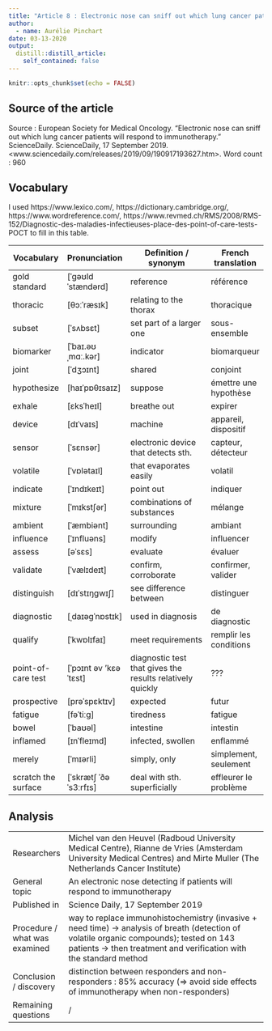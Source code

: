 ```yaml
---
title: "Article 8 : Electronic nose can sniff out which lung cancer patients will respond to immunotherapy"
author:
  - name: Aurélie Pinchart
date: 03-13-2020
output:
  distill::distill_article:
    self_contained: false
---
```


```r
knitr::opts_chunk$set(echo = FALSE)
```

## Source of the article

Source : European Society for Medical Oncology. "Electronic nose can sniff out which lung cancer patients will respond to immunotherapy." ScienceDaily. ScienceDaily, 17 September 2019. <www.sciencedaily.com/releases/2019/09/190917193627.htm>.
Word count : 960

## Vocabulary

I used https://www.lexico.com/, https://dictionary.cambridge.org/, https://www.wordreference.com/, https://www.revmed.ch/RMS/2008/RMS-152/Diagnostic-des-maladies-infectieuses-place-des-point-of-care-tests-POCT to fill in this table.

| Vocabulary          | Pronunciation          | Definition / synonym                                      | French translation     |
| ------------------- | ---------------------- | --------------------------------------------------------- | ---------------------- |
| gold standard       | [ˈɡəʊld ˈstændərd]     | reference                                                 | référence              |
| thoracic            | [θɔːˈræsɪk]            | relating to the thorax                                    | thoracique             |
| subset              | [ˈsʌbsɛt]              | set part of a larger one                                  | sous-ensemble          |
| biomarker           | [ˈbaɪ.əʊˌmɑː.kər]      | indicator                                                 | biomarqueur            |
| joint               | [ˈdʒɔɪnt]              | shared                                                    | conjoint               |
| hypothesize         | [haɪˈpɒθɪsaɪz]         | suppose                                                   | émettre une hypothèse  |
| exhale              | [ɛksˈheɪl]             | breathe out                                               | expirer                |
| device              | [dɪˈvaɪs]              | machine                                                   | appareil, dispositif   |
| sensor              | [ˈsɛnsər]              | electronic device that detects sth.                       | capteur, détecteur     |
| volatile            | [ˈvɒlətaɪl]            | that evaporates easily                                    | volatil                |
| indicate            | [ˈɪndɪkeɪt]            | point out                                                 | indiquer               |
| mixture             | [ˈmɪkstʃər]            | combinations of substances                                | mélange                |
| ambient             | [ˈæmbiənt]             | surrounding                                               | ambiant                |
| influence           | [ˈɪnfluəns]            | modify                                                    | influencer             |
| assess              | [əˈsɛs]                | evaluate                                                  | évaluer                |
| validate            | [ˈvælɪdeɪt]            | confirm, corroborate                                      | confirmer, valider     |
| distinguish         | [dɪˈstɪŋgwɪʃ]          | see difference between                                    | distinguer             |
| diagnostic          | [ˌdaɪəgˈnɒstɪk]        | used in diagnosis                                         | de diagnostic          |
| qualify             | [ˈkwɒlɪfaɪ]            | meet requirements                                         | remplir les conditions |
| point-of-care test  | [ˈpɔɪnt əv 'kɛə ˈtɛst] | diagnostic test that gives the results relatively quickly | ???                    |
| prospective         | [prəˈspɛktɪv]          | expected                                                  | futur                  |
| fatigue             | [fəˈtiːg]              | tiredness                                                 | fatigue                |
| bowel               | [ˈbaʊəl]               | intestine                                                 | intestin               |
| inflamed            | [ɪnˈfleɪmd]            | infected, swollen                                         | enflammé               |
| merely              | [ˈmɪərli]              | simply, only                                              | simplement, seulement  |
| scratch the surface | [ˈskrætʃ ˈðə ˈs3ːrfɪs] | deal with sth. superficially                              | effleurer le problème  |


## Analysis

|                               |                                                                                                                                                                                                                |
| ----------------------------- | -------------------------------------------------------------------------------------------------------------------------------------------------------------------------------------------------------------- |
| Researchers                   | Michel van den Heuvel (Radboud University Medical Centre), Rianne de Vries (Amsterdam University Medical Centres) and Mirte Muller (The Netherlands Cancer Institute)                                          |
| General topic                 | An electronic nose detecting if patients will respond to immunotherapy                                                                                                                                         |
| Published in                  | Science Daily, 17 September 2019                                                                                                                                                                               |
| Procedure / what was examined | way to replace immunohistochemistry (invasive + need time) -> analysis of breath (detection of volatile organic compounds); tested on 143 patients -> then treatment and verification with the standard method |
| Conclusion / discovery        | distinction between responders  and non-responders : 85% accuracy (=> avoid side effects of immunotherapy when non-responders)                                                                                 |
| Remaining questions           | /                                                                                                                                                                                                              |

